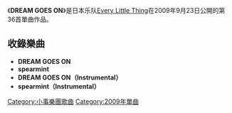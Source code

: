 {{unreferenced|time=2014-02-18T12:17:00+00:00}}
{{Infobox Single
| Name        = DREAM GOES ON
| Artist      = [[Every_Little_Thing|Every Little Thing]]
| Released    = 2009年9月23日
| Genre       = [[J-POP|J-POP]]
| Label       = [[avex_trax|avex trax]]
| Last single  = [[嶄新的日子/黃金之月|嶄新的日子/黃金之月]]<br />(2008年)
| This single  = '''DREAM GOES ON'''<br />(2009年)
| Next single  = [[冰雨|冰雨]] <br />(2009年)
}}
《'''DREAM GOES ON'''》是日本乐队[[Every_Little_Thing|Every Little Thing]]在2009年9月23日公開的第36首單曲作品。

== 收錄樂曲 ==
*'''DREAM GOES ON'''
*'''spearmint'''
*'''DREAM GOES ON（Instrumental）'''
*'''spearmint（Instrumental）'''

{{Single-stub}}
[[Category:小事樂團歌曲|Category:小事樂團歌曲]]
[[Category:2009年單曲|Category:2009年單曲]]